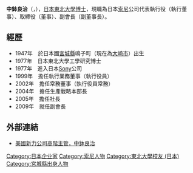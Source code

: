 {{blpunsourced|time=2020-01-18}}
{{NoteTA
|1=zh-hans:钵; zh-hant:鉢;
}}
{{Infobox person
| name = 中鉢良治
| native_name = 中鉢 良治
| native_name_lang = ja
| romaji = Chūbichi Ryōji
| image = SonyFair2008 Opening Ryoji Chubachi.jpg
| image_size = 220px
| occupation = [[索尼公司|索尼公司]]代表執行役（執行董事）、取締役（董事）、副會長（副董事長）
| birth_date = {{birth date and age|1947|9|4}}
| birth_place = {{JPN}}[[宮城縣|宮城縣]][[鳴子町|鳴子町]]
| nationality = {{JPN}}
| education  = [[日本|日本]][[東北大學_(日本)|東北大學]]
}}
'''中鉢良治'''（{{lang-ja|中鉢 良治}}，{{bd|1947年|9月4日}}），[[日本|日本]][[東北大學_(日本)|東北大學]][[博士|博士]]，現職為日本[[索尼|索尼]]公司代表執行役（執行董事）、取締役（董事）、副會長（副董事長）。

== 經歷 ==
* 1947年　於日本國[[宮城縣|宮城縣]]鳴子町（現在為[[大崎市|大崎市]]）出生
* 1977年　日本東北大學工學研究博士
* 1977年　進入日本[[Sony|Sony]]公司
* 1999年　擔任執行業務董事（執行役員）
* 2002年　擔任常務董事（執行役員常務）
* 2004年　擔任生產戰略本部長
* 2005年　擔任社長
* 2009年　就任副會長

== 外部連結 ==
* [http://www.sony.com/SCA/bios/chubachi.shtml 美國新力公司高階主管，中鉢良治] {{Wayback|url=http://www.sony.com/SCA/bios/chubachi.shtml |date=20111208122017 }}

{{Sony品牌}}
{{normdaten}}
{{DEFAULTSORT:Chuubachi, Ryouji}}
[[Category:日本企业家|Category:日本企业家]]
[[Category:索尼人物|Category:索尼人物]]
[[Category:東北大學校友_(日本)|Category:東北大學校友 (日本)]]
[[Category:宮城縣出身人物|Category:宮城縣出身人物]]